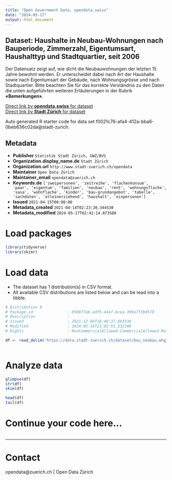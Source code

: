```yaml
---
title: "Open Government Data, opendata.swiss"
date: "2024-05-17"
output: html_document
---
```


## Dataset: Haushalte in Neubau-Wohnungen nach Bauperiode, Zimmerzahl, Eigentumsart, Haushalttyp und Stadtquartier, seit 2006


Der Datensatz zeigt auf, wie dicht die Neubauwohnungen der letzten 15 Jahre bewohnt werden. Er unterscheidet dabei nach Art der Haushalte sowie nach Eigentumsart der Gebäude, nach Wohnungsgrösse und nach Stadtquartier.
Bitte beachten Sie für das korrekte Verständnis zu den Daten die unten aufgeführten weiteren Erläuterungen in der Rubrik **«Bemerkungen»**.



[Direct link by **opendata.swiss** for dataset](https://opendata.swiss/de/dataset/haushalte-in-neubau-wohnungen-nach-bauperiode-zimmerzahl-eigentumsart-haushalttyp-und-quar-2006)<br>
[Direct link by **Stadt Zürich** for dataset](https://data.stadt-zuerich.ch/dataset/bau_neubau_whg_hh_whnfl_bp_zizahl_eart_hhtyp_quart_od6991)

Auto generated R starter code for data set f0021c76-afa4-412a-bba6-0beb636c02da@stadt-zurich.

## Metadata

- **Publisher** `Statistik Stadt Zürich, GWZ/BVS`
- **Organization.display_name.de** `Stadt Zürich`
- **Organization.url** `http://www.stadt-zuerich.ch/opendata`
- **Maintainer** `Open Data Zürich`
- **Maintainer_email** `opendata@zuerich.ch`
- **Keywords.de** `['zweipersonen', 'zeitreihe', 'flachenkonsum', 'paar', 'eigentum', 'familien', 'neubau', 'rent', 'wohnungsflache', 'sasa', 'wohnflache', 'kinder', 'bau-grundangebot', 'tabelle', 'sachdaten', 'alleinerziehend', 'haushalt', 'einpersonen']`
- **Issued** `2021-04-15T00:00:00`
- **Metadata_created** `2021-04-14T02:23:20.344530`
- **Metadata_modified** `2024-05-17T02:42:14.073580`


# Load packages

```r

library(tidyverse)
library(skimr)

```

# Load data

-   The dataset has 1 distribution(s) in CSV format.
-   All available CSV distributions are listed below and can be read into a tibble.

```r

# Distribution 0
# Package_id               : 050077a6-edf5-44af-bcea-309a7f3b0578
# Description              : 
# Issued                   : 2021-12-04T18:46:37.863538
# Modified                 : 2024-05-16T21:02:51.332108
# Rights                   : NonCommercialAllowed-CommercialAllowed-ReferenceNotRequired

df <- read_delim('https://data.stadt-zuerich.ch/dataset/bau_neubau_whg_hh_whnfl_bp_zizahl_eart_hhtyp_quart_od6991/download/BAU699OD6991.csv')



```

# Analyze data

```r

glimpse(df)
str(df)
skim(df)

head(df)
tail(df)

```

# Continue your code here...

```r

```

------------------------------------------------------------------------

# Contact

opendata@zuerich.ch | Open Data Zürich
